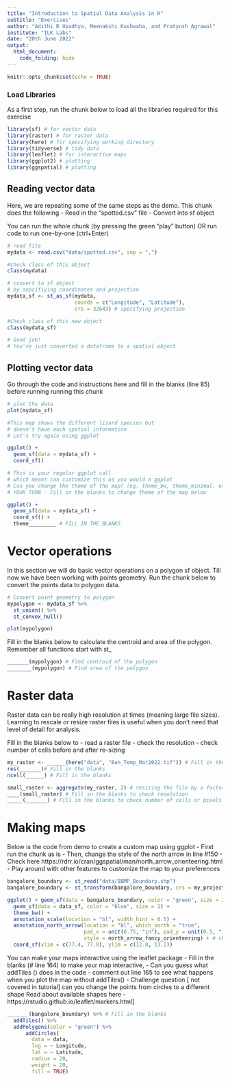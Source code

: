 ```yaml
---
title: "Introduction to Spatial Data Analysis in R"
subtitle: "Exercises"
author: "Adithi R Upadhya, Meenakshi Kushwaha, and Pratyush Agrawal"
institute: "ILK Labs"
date: "20th June 2022"
output:
  html_document:
    code_folding: hide
---
```


```r
knitr::opts_chunk$set(echo = TRUE)
```


### Load Libraries  

As a first step, run the chunk below to load all the libraries required for this exercise
```r
library(sf) # for vector data
library(raster) # for raster data
library(here) # for specifying working directory
library(tidyverse) # tidy data
library(leaflet) # for interactive maps
library(ggplot2) # plotting 
library(ggspatial) # plotting

```

## Reading vector data 
Here, we are repeating some of the same steps as the demo. 
This chunk does the following
- Read in the "spotted.csv" file 
- Convert into sf object 

You can run the whole chunk (by pressing the green "play" button)
OR run code to run one-by-one (ctrl+Enter)

```r
# read file
mydata <- read.csv("data/spotted.csv", sep = ",")

#check class of this object 
class(mydata)

# convert to sf object 
# by sepcifiying coordinates and projection
mydata_sf <- st_as_sf(mydata, 
                      coords = c("Longitude", "Latitude"), 
                      crs = 32643) # specifying projection

#Check class of this new object
class(mydata_sf)

# Good job!
# You've just converted a dataframe to a spatial object

```


## Plotting vector data
Go through the code and instructions here and fill in the blanks (line 85) before running running this chunk

```r
# plot the data
plot(mydata_sf)

#This map shows the different lizard species but 
# doesn't have much spatial information
# Let's try again using ggplot

ggplot() + 
  geom_sf(data = mydata_sf) + 
  coord_sf()

# This is your regular ggplot call 
# which means can customize this as you would a ggplot
# Can you change the theme of the map? (eg. theme_bw, theme_minimal, etc.)
# YOUR TURN - Fill in the blanks to change theme of the map below

ggplot() + 
  geom_sf(data = mydata_sf) + 
  coord_sf() +
  theme_________ # FILL IN THE BLANKS
```


# Vector operations
In this section we will do basic vector operations on a polygon sf object. 
Till now we have been working with points geometry. Run the chunk below to convert the points data to polygon data. 

```r
# Convert point geometry to polygon
mypolygon <- mydata_sf %>% 
  st_union() %>% 
  st_convex_hull()

plot(mypolygon)
```


Fill in the blanks below to calculate the centroid and area of the polygon. Remember all functions start with st_ 

```r
_______(mypolygon) # Find centroid of the polygon
________(mypolygon) # Find area of the polygon
```


# Raster data
Raster data can be really high resolution at times (meaning large file sizes). Learning to rescale or resize raster files is useful when you don't need that level of detail for analysis. 

Fill in the blanks below to 
- read a raster file
- check the resolution
- check number of cells
before and after re-sizing


```r
my_raster <- ______(here("data", "Ban_Temp_Mar2022.tif")) # Fill in the blanks
res(_______)# Fill in the blanks
ncell(______) # Fill in the blanks

small_raster <- aggregate(my_raster, 2) # resizing the file by a factor of 2
____(small_raster) # Fill in the blanks to check resolution
_____(_______) # Fill in the blanks to check number of cells or pixels

```


# Making maps 
Below is the code from demo to create a custom map using ggplot
- First run the chunk as is 
- Then, change the style of the north arrow in line #150
  - Check here https://rdrr.io/cran/ggspatial/man/north_arrow_orienteering.html
- Play around with other features to customize the map to your preferences

```r
bangalore_boundary <- st_read("data/BBMP_Boundary.shp")
bangalore_boundary <- st_transform(bangalore_boundary, crs = my_projection)

ggplot() + geom_sf(data = bangalore_boundary, color = "green", size = 2, alpha = 0.1, fill = "green") +
  geom_sf(data = data_sf, color = "blue", size = 2) + 
  theme_bw() +
  annotation_scale(location = "bl", width_hint = 0.5) +
  annotation_north_arrow(location = "bl", which_north = "true", 
                         pad_x = unit(0.75, "in"), pad_y = unit(0.5, "in"),
                         style = north_arrow_fancy_orienteering) + # change arrow style
  coord_sf(xlim = c(77.4, 77.8), ylim = c(12.8, 13.2))
```

You can make your maps interactive using the leaflet package
- Fill in the blanks (# line 164) to make your map interactive, 
- Can you guess what addTiles () does in the code
  - comment out line 165 to see what happens when you plot the map without addTiles()
- Challenge question [ not covered in tutorial]
  can you change the points from circles to a different shape
Read about available shapes here - https://rstudio.github.io/leaflet/markers.html]

```r

_______(bangalore_boundary) %>% # Fill in the blanks
  addTiles() %>% 
  addPolygons(color = "green") %>%
      addCircles(
        data = data,
        lng = ~ Longitude,
        lat = ~ Latitude,
        radius = 20,
        weight = 20,
        fill = TRUE)
```

